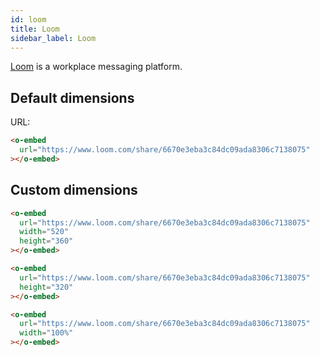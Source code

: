 ```yaml
---
id: loom
title: Loom
sidebar_label: Loom
---
```


[Loom] is a workplace messaging platform.

[loom]: https://www.loom.com

## Default dimensions

URL:

```html
<o-embed
  url="https://www.loom.com/share/6670e3eba3c84dc09ada8306c7138075"
></o-embed>
```

<o-embed
url="https://www.loom.com/share/6670e3eba3c84dc09ada8306c7138075"></o-embed>

## Custom dimensions

```html
<o-embed
  url="https://www.loom.com/share/6670e3eba3c84dc09ada8306c7138075"
  width="520"
  height="360"
></o-embed>
```

<o-embed
url="https://www.loom.com/share/6670e3eba3c84dc09ada8306c7138075" width="520" height="360"></o-embed>

```html
<o-embed
  url="https://www.loom.com/share/6670e3eba3c84dc09ada8306c7138075"
  height="320"
></o-embed>
```

<o-embed url="https://www.loom.com/share/6670e3eba3c84dc09ada8306c7138075" height="320"></o-embed>

```html
<o-embed
  url="https://www.loom.com/share/6670e3eba3c84dc09ada8306c7138075"
  width="100%"
></o-embed>
```

<o-embed url="https://www.loom.com/share/6670e3eba3c84dc09ada8306c7138075" width="100%"></o-embed>
